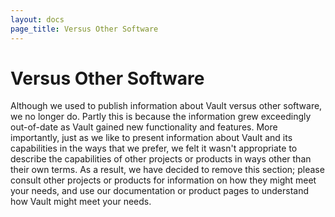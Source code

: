```yaml
---
layout: docs
page_title: Versus Other Software
---
```


# Versus Other Software

Although we used to publish information about Vault versus other software, we
no longer do. Partly this is because the information grew exceedingly
out-of-date as Vault gained new functionality and features. More importantly,
just as we like to present information about Vault and its capabilities in the
ways that we prefer, we felt it wasn't appropriate to describe the capabilities
of other projects or products in ways other than their own terms. As a result,
we have decided to remove this section; please consult other projects or
products for information on how they might meet your needs, and use our
documentation or product pages to understand how Vault might meet your needs.
